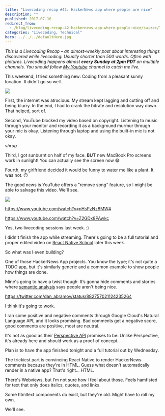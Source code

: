 ```yaml
---
title: "Livecoding recap #42: HackerNews app where people are nice"
description: ""
published: 2017-07-10
redirect_from:
  - /blog/livecoding-recap-42-hackernews-app-where-people-nice/swizec/7701
categories: "Livecoding, Technical"
hero: ../../../defaultHero.jpg
---
```


_This is a Livecoding Recap – an almost-weekly post about interesting things discovered while livecoding. Usually shorter than 500 words. Often with pictures. Livecoding happens almost **every Sunday at 2pm PDT** on multiple channels. You should follow [My Youtube](https://www.youtube.com/TheSwizec) channel to catch me live._

This weekend, I tried something new: Coding from a pleasant sunny location. It didn't go so well.

![](https://swizec.com/blog/wp-content/uploads/2017/07/swiz-face.png)

First, the internet was atrocious. My stream kept lagging and cutting off and being blurry. In the end, I had to crank the bitrate and resolution way down. That helped, sort of.

Second, YouTube blocked my video based on copyright. Listening to music through your monitor and recording it as a background murmur through your mic is okay. Listening through laptop and using the built-in mic is not okay.

_shrug_

Third, I got sunburnt on half of my face. **BUT** new MacBook Pro screens work in sunlight! You can actually see the screen now 😁

Fourth, my girlfriend decided it would be funny to water me like a plant. It was not. 😒

The good news is YouTube offers a "remove song" feature, so I might be able to salvage this video. We'll see.

![](https://swizec.com/blog/wp-content/uploads/2017/07/YT-screenshot.png)

https://www.youtube.com/watch?v=nHsPzNz8MW4

https://www.youtube.com/watch?v=Z2GDx8PAwkc

Yes, two livecoding sessions last week. :)

I didn't finish the app while streaming. There's going to be a full tutorial and proper edited video on [React Native School](http://school.shoutem.com/) later this week.

So what was I even building?

One of those HackerNews App projects. You know the type; it's not quite a TODO app, but it's similarly generic and a common example to show people how things are done.

Mine's going to have a twist though: It’s gonna hide comments and stories where [semantic analysis](https://cloud.google.com/natural-language/) says people aren't being nice.

https://twitter.com/dan_abramov/status/882757021124235264

I think it's going to work.

I ran some positive and negative comments through Google Cloud's Natural Language API, and it looks promising. Bad comments get a negative score, good comments are positive, most are neutral.

It's not as good as their [Perspective API](https://www.perspectiveapi.com/#/) promises to be. Unlike Perspective, it's already here and should work as a proof of concept.

Plan is to have the app finished tonight and a full tutorial out by Wednesday.

The trickiest part is convincing React Native to render HackerNews comments because they're in HTML. Guess what doesn't automatically render in a native app? That's right… HTML.

There's Webviews, but I'm not sure how I feel about those. Feels hamfisted for text that only does italics, quotes, and links.

Some htmltext components do exist, but they're old. Might have to roll my own.

We'll see.
